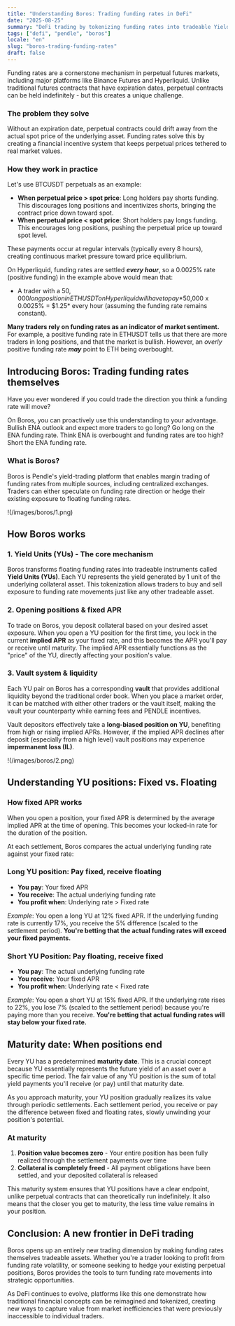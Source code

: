 ```yaml
---
title: "Understanding Boros: Trading funding rates in DeFi"
date: "2025-08-25"
summary: "DeFi trading by tokenizing funding rates into tradeable Yield Units."
tags: ["defi", "pendle", "boros"]
locale: "en"
slug: "boros-trading-funding-rates"
draft: false
---
```


Funding rates are a cornerstone mechanism in perpetual futures markets, including major platforms like Binance Futures and Hyperliquid. Unlike traditional futures contracts that have expiration dates, perpetual contracts can be held indefinitely - but this creates a unique challenge.

### The problem they solve

Without an expiration date, perpetual contracts could drift away from the actual spot price of the underlying asset. Funding rates solve this by creating a financial incentive system that keeps perpetual prices tethered to real market values.

### How they work in practice

Let's use BTCUSDT perpetuals as an example:

- **When perpetual price > spot price**: Long holders pay shorts funding. This discourages long positions and incentivizes shorts, bringing the contract price down toward spot.
- **When perpetual price < spot price**: Short holders pay longs funding. This encourages long positions, pushing the perpetual price up toward spot level.

These payments occur at regular intervals (typically every 8 hours), creating continuous market pressure toward price equilibrium.

On Hyperliquid, funding rates are settled ***every hour***, so a 0.0025% rate (positive funding) in the example above would mean that:

- A trader with a $50,000 long position in ETHUSDT on Hyperliquid will have to pay *$50,000 x 0.0025% = $1.25* every hour (assuming the funding rate remains constant).

**Many traders rely on funding rates as an indicator of market sentiment.** For example, a positive funding rate in ETHUSDT tells us that there are more traders in long positions, and that the market is bullish. However, an *overly* positive funding rate ***may*** point to ETH being overbought.

## Introducing Boros: Trading funding rates themselves

Have you ever wondered if you could trade the direction you think a funding rate will move?

On Boros, you can proactively use this understanding to your advantage. Bullish ENA outlook and expect more traders to go long? Go long on the ENA funding rate. Think ENA is overbought and funding rates are too high? Short the ENA funding rate.

### What is Boros?

Boros is Pendle's yield-trading platform that enables margin trading of funding rates from multiple sources, including centralized exchanges. Traders can either speculate on funding rate direction or hedge their existing exposure to floating funding rates.

!(/images/boros/1.png)

## How Boros works

### 1. Yield Units (YUs) - The core mechanism

Boros transforms floating funding rates into tradeable instruments called **Yield Units (YUs)**. Each YU represents the yield generated by 1 unit of the underlying collateral asset. This tokenization allows traders to buy and sell exposure to funding rate movements just like any other tradeable asset.

### 2. Opening positions & fixed APR

To trade on Boros, you deposit collateral based on your desired asset exposure. When you open a YU position for the first time, you lock in the current **implied APR** as your fixed rate, and this becomes the APR you'll pay or receive until maturity. The implied APR essentially functions as the "price" of the YU, directly affecting your position's value.

### 3. Vault system & liquidity

Each YU pair on Boros has a corresponding **vault** that provides additional liquidity beyond the traditional order book. When you place a market order, it can be matched with either other traders or the vault itself, making the vault your counterparty while earning fees and PENDLE incentives.

Vault depositors effectively take a **long-biased position on YU**, benefiting from high or rising implied APRs. However, if the implied APR declines after deposit (especially from a high level) vault positions may experience **impermanent loss (IL)**.

!(/images/boros/2.png)

## Understanding YU positions: Fixed vs. Floating

### How fixed APR works

When you open a position, your fixed APR is determined by the average implied APR at the time of opening. This becomes your locked-in rate for the duration of the position.

At each settlement, Boros compares the actual underlying funding rate against your fixed rate:

### Long YU position: Pay fixed, receive floating

- **You pay**: Your fixed APR
- **You receive**: The actual underlying funding rate
- **You profit when**: Underlying rate > Fixed rate

*Example*: You open a long YU at 12% fixed APR. If the underlying funding rate is currently 17%, you receive the 5% difference (scaled to the settlement period). **You're betting that the actual funding rates will exceed your fixed payments.**

### Short YU Position: Pay floating, receive fixed

- **You pay**: The actual underlying funding rate
- **You receive**: Your fixed APR
- **You profit when**: Underlying rate < Fixed rate

*Example*: You open a short YU at 15% fixed APR. If the underlying rate rises to 22%, you lose 7% (scaled to the settlement period) because you're paying more than you receive. **You're betting that actual funding rates will stay below your fixed rate.**

## Maturity date: When positions end

Every YU has a predetermined **maturity date**. This is a crucial concept because YU essentially represents the future yield of an asset over a specific time period. The fair value of any YU position is the sum of total yield payments you'll receive (or pay) until that maturity date.

As you approach maturity, your YU position gradually realizes its value through periodic settlements. Each settlement period, you receive or pay the difference between fixed and floating rates, slowly unwinding your position's potential.

### At maturity

1. **Position value becomes zero** - Your entire position has been fully realized through the settlement payments over time
2. **Collateral is completely freed** - All payment obligations have been settled, and your deposited collateral is released

This maturity system ensures that YU positions have a clear endpoint, unlike perpetual contracts that can theoretically run indefinitely. It also means that the closer you get to maturity, the less time value remains in your position.

## Conclusion: A new frontier in DeFi trading

Boros opens up an entirely new trading dimension by making funding rates themselves tradeable assets. Whether you're a trader looking to profit from funding rate volatility, or someone seeking to hedge your existing perpetual positions, Boros provides the tools to turn funding rate movements into strategic opportunities.

As DeFi continues to evolve, platforms like this one demonstrate how traditional financial concepts can be reimagined and tokenized, creating new ways to capture value from market inefficiencies that were previously inaccessible to individual traders.